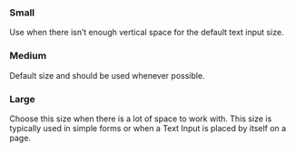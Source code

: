 
<ComponentStatus component="pie-button" />

<Meta of={InputStories} />

### Small

Use when there isn’t enough vertical space for the default text input size.

<Canvas of={InputStories.Small} />


### Medium

Default size and should be used whenever possible.

<Canvas of={InputStories.Medium} />


### Large

Choose this size when there is a lot of space to work with. This size is typically used in simple forms or when a Text Input is placed by itself on a page.

<Canvas of={InputStories.Large} />
